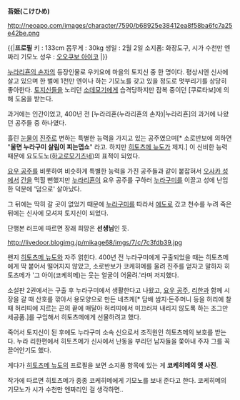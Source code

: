 '''苔姫(こけひめ)'''

http://neoapo.com/images/character/7590/b68925e38412ea8f58ba6fc7a25e42be.png

{{|'''프로필'''
키 : 133cm
몸무게 : 30kg 
생일 : 2월 2일
소지품: 화장도구, 시가 수천만 엔짜리 기모노 
성우 : [[오오쿠보 아이코]]
|}}

[[누라리횬의 손자]]의 등장인물로 우키요에 마을의 토지신 중 한 명이다. 평상시엔 신사에 살고 있으며 한 벌에 1천만 엔이나 하는 기모노를 갖고 있을 정도로 멋부리기를 상당히 좋아한다. [[토지신]]들을 노리던 [[소데모기]]에게 습격당하지만 잠복 중이던 [쿠로타보]에 의해 도움을 받는다.

과거에는 인간이었고, 400년 전 [누라리횬(누라리횬의 손자)|누라리횬]의 과거에 나왔던 공주들 중 하나였다.

흘린 [[눈물]]이 [[진주]]로 변하는 특별한 능력을 가지고 있는 공주였으며[* 소로반보에 의하면 "'''울면 누라구미 살림이 피는뎁쇼'''" 라고. 하지만 [[히토츠메 뉴도]]가 제지.] 이 신비한 능력 때문에 요도도노([[하고로모기츠네]])의 표적이 되었다.

[[요우 공주]]를 비롯하여 비슷하게 특별한 능력을 가진 공주들과 같이 붙잡혀서 [[오사카 성]]에서 [[간]]을 먹힐 뻔했지만 [[누라리횬(누라리횬의 손자)|누라리횬]]이 요우 공주를 구하러 [[누라구미]]를 이끌고 성에 난입한 덕분에 '덤으로' 살아났다.

그 뒤에는 딱히 갈 곳이 없었기 때문에 [[누라구미]]를 따라서 [[에도]]로 갔고 천수를 누려 죽은 뒤에는 신사에 모셔져 토지신이 되었다. 

단행본 러프에 따르면 장래 희망은 '''선생님'''인 듯.

http://livedoor.blogimg.jp/mikage68/imgs/7/c/7c3fdb39.jpg

왠지 [[히토츠메 뉴도]]와 자주 얽힌다. 400년 전 누라구미에게 구출되었을 때는 히토츠메에게 딱 붙어서 떨어지지 않았고, 소로반보가 코케히메를 울려 진주를 얻자고 말하자 히토츠메가 '그 아이(코케히메)는 웃는 얼굴이 어울려.'라며 저지했다. 

소설판 2권에서는 구출 후 누라구미에서 생활한다고 나왔고, [[요우 공주]], [[누라 리한|리한]]과 함께 시장을 갈 때 산호를 깎아서 용모양으로 만든 네츠케[* 담배 쌈지·돈주머니 등을 허리에 찰 때 허리띠에 지르는 끈의 끝에 매달아 허리띠에서 미끄러져 내리지 않도록 하는 조그만 세공품.]를 구입해서 히토츠메에게 선물하려고 했다.

죽어서 토지신이 된 후에도 누라구미 소속 신으로서 조직원인 히토츠메의 보호를 받는다. 누라 리한편에서 히토츠메가 신사에서 난동을 부리던 남자들을 쫓아내 주자 그를 꼭 끌어안기도 했다.

게다가 [[히토츠메 뉴도]]의 프로필을 보면 소지품 항목에 있는 게 '''코케히메의 옛 사진'''. 

작가에 따르면 히토츠메가 종종 코케히메에게 기모노를 보내 준다고 한다. 코케히메의 기모노가 시가 수천만 엔짜리인 걸 생각하면..
